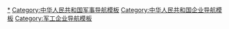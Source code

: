 [[Category:中华人民共和国军工企业|*]]
[[Category:中华人民共和国军事导航模板|Category:中华人民共和国军事导航模板]]
[[Category:中华人民共和国企业导航模板|Category:中华人民共和国企业导航模板]]
[[Category:军工企业导航模板|Category:军工企业导航模板]]